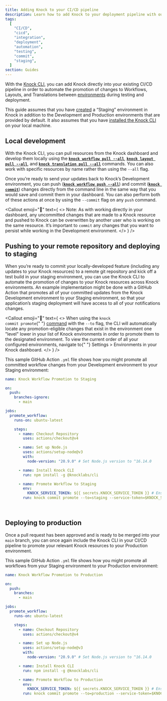 ```yaml
---
title: Adding Knock to your CI/CD pipeline
description: Learn how to add Knock to your deployment pipeline with our command line interface.
tags:
  [
    "CI/CD",
    "cicd",
    "integration",
    "deployment",
    "automation",
    "testing",
    "commit",
    "staging",
  ]
section: Guides
---
```


With the [Knock CLI](/developer-tools/knock-cli), you can add Knock directly into your existing CI/CD pipeline in order to automate the promotion of changes to Workflows, Layouts, and Translations between [environments](/concepts/environments) during testing and deployment.

This guide assumes that you have [created](/concepts/environments#create-additional-environments) a “Staging” environment in Knock in addition to the Development and Production environments that are provided by default. It also assumes that you have [installed the Knock CLI](/cli#installation) on your local machine.

## Local development

With the Knock CLI, you can pull resources from the Knock dashboard and develop them locally using the **[`knock workflow pull --all`](/cli#workflow-pull)**, **[`knock layout pull --all`](/cli#email-layout-pull)**, and **[`knock translation pull --all`](/cli#translation-pull)** commands. You can also work with specific resources by name rather than using the `--all` flag.

Once you’re ready to send your updates back to Knock’s Development environment, you can push (**[`knock workflow push --all`](/cli#workflow-push)**) and commit (**[`knock commit`](/cli#commit-all)**) changes directly from the command line in the same way that you would save and commit them in your dashboard. You can also perform both of these actions at once by using the `--commit` flag on any `push` command.

<Callout
  emoji="🛑"
  text={
    <>
      <span className="font-bold">Note:</span> As with working directly in your
      dashboard, any uncommitted changes that are made to a Knock resource and
      pushed to Knock can be overwritten by another user who is working on the
      same resource. It’s important to <code>commit</code> any changes that you
      want to persist while working in the Development environment.
    </>
  }
/>

## Pushing to your remote repository and deploying to staging

When you’re ready to commit your locally-developed feature (including any updates to your Knock resources) to a remote git repository and kick off a test build in your staging environment, you can use the Knock CLI to automate the promotion of changes to your Knock resources across Knock environments. An example implementation might be done with a GitHub Action that promotes all of your committed updates from the Knock Development environment to your Staging environment, so that your application’s staging deployment will have access to all of your notifications changes.

<Callout
  emoji="👀"
  text={
    <>
      When using the <code>knock commit promote</code>{" "}
      <a href="/cli#commit-promote">command</a> with the <code>--to</code> flag,
      the CLI will automatically locate any promotion-eligible changes that
      exist in the environment one "level" lower in your list of Knock
      environments in order to promote them to the designated environment. To
      view the current order of all your configured environments, navigate to{" "}
      <span className="font-bold">Settings &gt; Environments</span> in your
      Knock dashboard.
    </>
  }
/>

This sample GitHub Action `.yml` file shows how you might promote all committed workflow changes from your Development environment to your Staging environment:

```yml
name: Knock Workflow Promotion to Staging

on:
  push:
    branches-ignore:
      - main

jobs:
  promote_workflow:
    runs-on: ubuntu-latest

    steps:
      - name: Checkout Repository
        uses: actions/checkout@v4

      - name: Set up Node.js
        uses: actions/setup-node@v3
        with:
          node-version: "20.9.0" # Set Node.js version to ^16.14.0

      - name: Install Knock CLI
        run: npm install -g @knocklabs/cli

      - name: Promote Workflow to Staging
        env:
          KNOCK_SERVICE_TOKEN: ${{ secrets.KNOCK_SERVICE_TOKEN }} # Ensure you've set KNOCK_SERVICE_TOKEN in your GitHub secrets
        run: knock commit promote --to=staging --service-token=$KNOCK_SERVICE_TOKEN
```

<br />

## Deploying to production

Once a pull request has been approved and is ready to be merged into your `main` branch, you can once again include the Knock CLI in your CI/CD pipeline to promote your relevant Knock resources to your Production environment.

This sample GitHub Action `.yml` file shows how you might promote all workflows from your Staging environment to your Production environment:

```yml
name: Knock Workflow Promotion to Production

on:
  push:
    branches:
      - main

jobs:
  promote_workflow:
    runs-on: ubuntu-latest

    steps:
      - name: Checkout Repository
        uses: actions/checkout@v4

      - name: Set up Node.js
        uses: actions/setup-node@v3
        with:
          node-version: "20.9.0" # Set Node.js version to ^16.14.0

      - name: Install Knock CLI
        run: npm install -g @knocklabs/cli

      - name: Promote Workflow to Production
        env:
          KNOCK_SERVICE_TOKEN: ${{ secrets.KNOCK_SERVICE_TOKEN }} # Ensure you've set KNOCK_SERVICE_TOKEN in your GitHub secrets
        run: knock commit promote --to=production --service-token=$KNOCK_SERVICE_TOKEN
```
